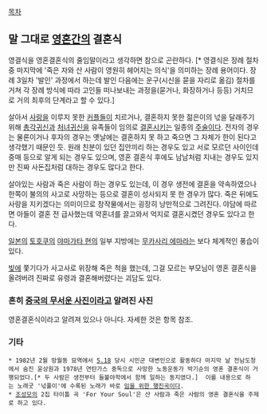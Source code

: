 [[목차]]

== 말 그대로 [[영혼]]간의 결혼식 ==
영결식을 영혼결혼식의 줄임말이라고 생각하면 참으로 곤란하다. [* 영결식은 장례 절차 중 마지막에 '죽은 자와 산 사람이 영원히 헤어지는 의식'을 의미하는 장례 용어이다. 장례 3일차 '발인' 과정에서 하는데 발인 다음에는 운구(시신을 묻을 자리로 옮김) 절차를 거쳐 각 장례 방식에 따라 고인들 떠나보내는 과정을(묻거나, 화장하거나 등등) 거치므로 거의 최후의 단계라고 할 수 있다.]

살아서 [[사랑]]을 이루지 못한 [[커플]]들이 치르거나, 결혼하지 못한 젊은이의 넋을 달래주기 위해 [[총각귀신]]과 [[처녀귀신]]을 유족들이 임의로 [[결혼]]시키는 일종의 [[주술]]이다. 전자의 경우는 물론이거나 후자의 경우는 옛날에는 결혼하지 못 하고 죽으면 그 자체가 한이 된다고 생각했기 때문인 듯. 원래 친분이 있던 집안끼리 하는 경우도 있고 서로 모르던 사이인데 중매 등으로 알게 되는 경우도 있으며, 영혼 결혼식 후에도 남남처럼 지내는 경우도 있지만 진짜 사돈집처럼 대하는 경우도 많다고 한다.

살아있는 사람과 죽은 사람이 하는 경우도 있는데, 이 경우 생전에 결혼을 약속하였으나 한쪽이 불의의 사고로 사망하는 등으로 결혼이 성사되지 못 한 경우가 많다. 죽은 뒤에도 사랑을 지키겠다는 의미이므로 창작물에서는 굉장히 낭만적으로 그려진다. 야담에 따르면 아들이 결혼 전 급사했는데 약혼녀를 끌고와서 억지로 결혼시켰던 경우도 있다고 한다.

[[일본]]의 [[토호쿠]]의 [[야마가타 현]]의 일부 지방에는 [[무카사리 에마]]라는 보다 체계적인 풍습이 있다.

[[빚]]에 쫓기다가 사고사로 위장해 죽은 척을 했는데, 그걸 모르는 부모님이 영혼 결혼식을 올려버려 진짜로 유령과 결혼해버렸다는 괴담도 있다.

=== 흔히 [[중국의 무서운 사진]]이라고 알려진 사진 ===
영혼결혼식이라고 알려져 있으나 아니다. 자세한 것은 항목 참조.

=== 기타 ===
 * 1982년 2월 망월동 묘역에서 [[5.18]] 당시 시민군 대변인으로 활동하다 마지막 날 전남도청에서 숨진 윤상원과 1978년 연탄가스 중독으로 사망한 노동운동가 박기순의 영혼 결혼식이 거행되었다.[* 두 사람은 생전부터 들불야학에서 함께 일하는 동지였다.]  이를 내용으로 하는 노래굿 '넋풀이'에 수록된 노래가 바로 [[임을 위한 행진곡]]이다.
 * [[조성모]]의 2집 타이틀 곡 'For Your Soul'은 산 사람과 죽은 사람의 영혼 결혼식을 주제로 하고 있다.
